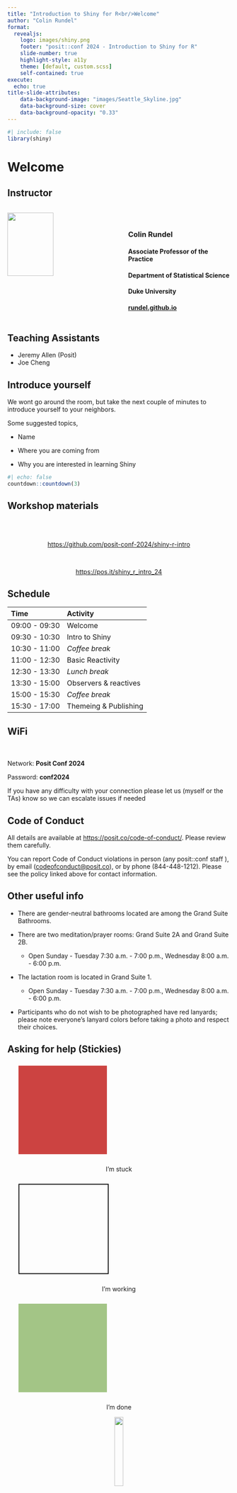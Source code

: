 ```yaml
---
title: "Introduction to Shiny for R<br/>Welcome"
author: "Colin Rundel"
format: 
  revealjs:
    logo: images/shiny.png
    footer: "posit::conf 2024 - Introduction to Shiny for R"
    slide-number: true
    highlight-style: a11y
    theme: [default, custom.scss]
    self-contained: true
execute:
  echo: true
title-slide-attributes:
    data-background-image: "images/Seattle_Skyline.jpg"
    data-background-size: cover
    data-background-opacity: "0.33"
---
```


```r
#| include: false
library(shiny)
```

# Welcome

## Instructor

::: columns
::: {.column width="40%"}
![](images/colin-rundel.png){fig-align="center" width="75%"}
:::

::: {.column width="10%"}
:::

::: {.column width="50%"}
<br/>

### Colin Rundel

#### Associate Professor of the Practice

#### Department of Statistical Science

#### Duke University

#### [rundel.github.io](https://rundel.github.io)
:::
:::

## Teaching Assistants

- Jeremy Allen (Posit)
- Joe Cheng

## Introduce yourself

We wont go around the room, but take the next couple of minutes to introduce yourself to your neighbors.

Some suggested topics,

* Name

* Where you are coming from

* Why you are interested in learning Shiny


```r
#| echo: false
countdown::countdown(3)
```


## Workshop materials

<br/><br/>

::: {.larger style="text-align: center;"}
<https://github.com/posit-conf-2024/shiny-r-intro>

<br/>

<https://pos.it/shiny_r_intro_24>
:::


## Schedule


| Time          | Activity              |
| :------------ | :-------------------- |
| 09:00 - 09:30 | Welcome               |
| 09:30 - 10:30 | Intro to Shiny        |
| 10:30 - 11:00 | *Coffee break*        |
| 11:00 - 12:30 | Basic Reactivity      |
| 12:30 - 13:30 | *Lunch break*         |
| 13:30 - 15:00 | Observers & reactives |
| 15:00 - 15:30 | *Coffee break*        |
| 15:30 - 17:00 | Themeing & Publishing |


## WiFi

:::{.r-stack}
:::{.larger}
<br/><br/>
Network: **Posit Conf 2024**

Password: **conf2024**
:::
:::


::: aside
If you have any difficulty with your connection please let us (myself or the TAs) know so we can escalate issues if needed
:::



## Code of Conduct

All details are available at <https://posit.co/code-of-conduct/>. Please review them carefully.  

You can report Code of Conduct violations in person (any posit::conf staff ), by email ([codeofconduct@posit.co](codeofconduct@posit.co)), or by phone (844-448-1212). Please see the policy linked above for contact information.


## Other useful info

- There are gender-neutral bathrooms located are among the Grand Suite Bathrooms.

- There are two meditation/prayer rooms: Grand Suite 2A and Grand Suite 2B. 
    - Open Sunday - Tuesday 7:30 a.m. - 7:00 p.m., Wednesday 8:00 a.m. - 6:00 p.m.

- The lactation room is located in Grand Suite 1. 
    - Open Sunday - Tuesday 7:30 a.m. - 7:00 p.m., Wednesday 8:00 a.m. - 6:00 p.m.

- Participants who do not wish to be photographed have red lanyards; please note everyone's lanyard colors before taking a photo and respect their choices.

## Asking for help (Stickies)

::: {.r-hstack}

::: {style="text-align: center;"}
::: {data-id="box1" style="background: #CC4341; width: 200px; height: 200px; margin: 25px;"}
:::
I'm stuck
:::

::: {style="text-align: center;"}
::: {data-id="box2" style="border: 2px solid; width: 200px; height: 200px; margin: 25px;"}
:::
I'm working
:::

::: {style="text-align: center;"}
::: {data-id="box3" style="background: #A3C586; width: 200px; height: 200px; margin: 25px;"}
:::
I'm done
:::

:::

::: {.r-hstack}
::: {style="text-align: center;"}
![](images/hand.png){fig-align="center" width="20%"}
<br/>I have a general question
:::
:::


## Other communication (Discord)

You should have received an email with an invitation and instructions for joining the conference's discord server.

This workshop has a private channel under Workshops,

::: {.large style="text-align: center"}
#getting-started-with-shiny-r
:::


This is a great place to ask questions, post resources, memes, or most anything else before, during, and after the workshop.



# Computational Environment

## RStudio Cloud

You can use the following link to join the workshops RStudio cloud space,

::: {style="text-align: center;"}
[bit.ly/conf2024_shiny_cloud](https://bit.ly/conf2024_shiny_cloud)
:::



<br/>

Once you have joined you can then select the `get-started-shiny` assignment, 

![](images/cloud_assignment.png){fig-align="center" width="60%"}

which should then create a copy of all materials and launch a cloud session for you.


## Cloud session

If everything is working you should see something very close to the following,

![](images/cloud_session.png){fig-align="center" width="100%"}


## File organization

Project root:

* `slides/` - all slides and related materials

* `demos/` - sample code for each demo

* `exercises/` -  starter code for each exercise

* `exercises/solutions/` - sample solution code for each exercise 

* `data/` - example data sets used in demos and exercises



# Introducing Shiny

## Shiny

> Shiny is an R package that makes it easy to build interactive web apps straight from R. You can host standalone apps on a webpage or embed them in R Markdown documents or build dashboards. You can also extend your Shiny apps with CSS themes, htmlwidgets, and JavaScript actions.

## Shiny App

<br/>

::: columns
::: {.column width="40%" .larger}
Server

::: {style="border: 2px solid; border-radius: 5px; text-align:center; font-size: 90px; height: 250px"}
`r fontawesome::fa("r-project")` + `r fontawesome::fa("server")`
:::
:::

::: {.column width="20%"}
::: {style="text-align: center; font-size: 90px; padding-top: 20px"}
<br/>⇄
:::
:::


::: {.column width="40%" .larger}
Client / Browser

::: {style="border: 2px solid; border-radius: 5px; text-align: center; height: 250px"}
::: {style="font-size: 90px"}
`r fontawesome::fa("file-code")`
:::

::: {style="font-size: 50px"}
`r fontawesome::fa("html5")` + `r fontawesome::fa("js")` + `r fontawesome::fa("css3")`
:::
:::

:::

:::


## Anatomy of an App

```r
#| eval: false
#| echo: true
#| code-line-numbers: "|7|3|5"
library(shiny)

ui = list()

server = function(input, output, session) {}

shinyApp(ui = ui, server = server)
```


## Demo 01 - A Basic Example

::: {.code-file .sourceCode .cell-code}
`r fontawesome::fa("file")` `demos/demo01.R`
:::
```r
#| eval: false
#| code-line-numbers: "|6-26|10-20|23|28-35|37"
#| file: "../demos/demo01.R"
```


## Your turn - Exercise 01

Copy the code from the previous slide (or open `exercises/ex01.R`) and try running it using the ![](images/run_app.png?display=inline-block){width=120px} button.

Check that you are able successfully run the shiny app and are able to interact with it by picking a new airport. 

* If everything is working try modifying the code (e.g. try adding or removing a city from `radioButtons()`).

* What happens if you add a city that is not in the `weather.csv` data set to the radio button input?

```r
#| echo: false
countdown::countdown(5)
```


## Troubleshooting

A couple of quick tips:

- If the app can't find the data, make sure you have opened the workshop's RStudio project

- If you are not using Posit cloud make sure you have the latest versions of `shiny` and `tidyverse` installed

- If you are stuck, ask a neighbor for help and/or raise your hand and myself or a TA will come by


# UI Basics

## Sidebar layout

![](images/layout-sidebar.png){fig-align="center" width="60%"}

::: aside
From [Mastering Shiny](https://mastering-shiny.org/action-layout.html#page-with-sidebar)
:::

## Multi-row layout

![](images/layout-fluidrow.png){fig-align="center" width="60%"}

::: aside
From [Mastering Shiny](https://mastering-shiny.org/action-layout.html#multi-row)
:::

## Other layouts

-   Tabsets 
    
    - see `tabsetPanel()`

-   Navbars and navlists

    -   See `navlistPanel()`
    
    -   and `navbarPage()`

- Dashboards
    
    - [flexdashboard](https://pkgs.rstudio.com/flexdashboard/)
    
    - [Shinydashboard](https://rstudio.github.io/shinydashboard/)
    
    - [bslib](https://rstudio.github.io/bslib/)

# Input Widgets

## Shiny Widgets Gallery

::: {style="text-align: center"}
<https://shiny.posit.co/r/gallery/widgets/widget-gallery/>
:::

<iframe data-src="https://gallery.shinyapps.io/081-widgets-gallery/" width="100%" height="500px" style="border:1px solid;border-radius: 5px;" data-external="1">

</iframe>


## A brief widget tour

::: {style="text-align: center"}
[rundel.shinyapps.io/widgets/](https://rundel.shinyapps.io/widgets/)
:::


<iframe data-src="https://rundel.shinyapps.io/widgets/" width="100%" height="500px" style="border:1px solid;border-radius: 5px;" data-external="1">

</iframe>


## Your turn - Exercise 02

We've just seen a number of alternative input widgets, starting from the code in `exercises/ex02.R` try changing the `radioButton()` input to something else.

What happens if you use an input capable of selecting multiple values 

* e.g. `checkboxGroupInput()` 

* or `selectInput(multiple = TRUE)`?


```r
#| echo: false
countdown::countdown(6)
```


